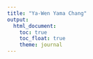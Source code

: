 ```yaml
---
title: "Ya-Wen Yama Chang"
output: 
  html_document:
    toc: true
    toc_float: true
    theme: journal
---
```

